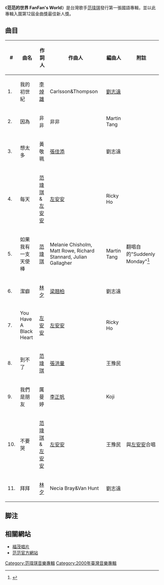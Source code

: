 {{infobox album |
  Name        = 范范的世界<br />FanFan's World |
  Type        = 專輯 |
  Artist      = [[范瑋琪|范瑋琪]] |
  Cover       =  
  <!-- 檔案不存在 Background  = orange --> |
  Released    = 2000年11月 |
  Genre       = [[華語流行音樂|華語流行音樂]]|
  Length      =  |
  Label       = [[福茂唱片|福茂唱片]]|
  Producer    =  |
  This album  = '''范范的世界　FanFan's World''' <br />(2000) |
  Next album  = [[太陽_(范瑋琪專輯)|太陽　The Sun]] <br />(2001)|
}}

《'''范范的世界  FanFan's World'''》是台灣歌手[[范瑋琪|范瑋琪]]發行第一張國語專輯，並以此專輯入圍第12屆金曲獎最佳新人獎。

==曲目==
{| class="wikitable"
|-
!#
!曲名
!作詞人
!作曲人
!編曲人
!附註
|-
| 1. || 我的初世紀 || [[李焯雄|李焯雄]] || Carlsson&Thompson || [[劉志遠|劉志遠]] || 
|-
| 2. || 因為 || 非非 || 非非 || Martin Tang ||
|-
| 3. || 想太多 || 黃敬珮 || [[張佳添|張佳添]] || 劉志遠 ||
|-
| 4. || 每天 || [[范瑋琪|范瑋琪]]&[[左安安|左安安]] || [[左安安|左安安]] || Ricky Ho ||
|-
| 5. || 如果我有一支天使棒 || [[范瑋琪|范瑋琪]] || Melanie Chisholm, Matt Rowe, Richard Stannard, Julian Gallagher ||  Martin Tang || 翻唱自{{tsl|en|Melanie Chisholm|Melanie C}}的"Suddenly Monday"<ref>{{tsl|en|Northern Star (Melanie C album)|Northern Star}}</ref>
|-
| 6. || 潔癖 || [[林夕|林夕]] || [[梁翘柏|梁翘柏]] || 劉志遠 ||
|-
| 7. || You Have A Black Heart || [[左安安|左安安]] || [[左安安|左安安]] || Ricky Ho ||
|-
| 8. || 到不了 || [[范瑋琪|范瑋琪]] || [[張洪量|張洪量]] || 王豫民 ||
|-
| 9. || 我們是朋友 || 厲曼婷 || [[李正帆|李正帆]] || Koji ||
|-
| 10. || 不要哭 || [[范瑋琪|范瑋琪]]&[[左安安|左安安]] || [[左安安|左安安]] || 王豫民 || 與[[左安安|左安安]]合唱
|-
| 11. || 拜拜 || [[林夕|林夕]] || Necia Bray&Van Hunt || 劉志遠 || 
|}

==脚注==
<references />

== 相關網站 ==
*[http://www.linfairrecords.com/ 福茂唱片] {{Wayback|url=http://www.linfairrecords.com/ |date=20080913125437 }}
*[https://web.archive.org/web/20080706120212/http://www.fanfan.com.tw/ 范范官方網站]

[[Category:范瑋琪音樂專輯|Category:范瑋琪音樂專輯]]
[[Category:2000年臺灣音樂專輯|Category:2000年臺灣音樂專輯]]